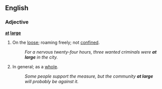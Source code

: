 ==English==
===Adjective===
'''[[at]] [[large]]'''
#{{idiom}} On the [[loose]]; roaming freely; not [[confined]].
#:''For a nervous twenty-four hours, three wanted criminals were '''at large''' in the city.''
#In general; as a [[whole]].
#:''Some people support the measure, but the community '''at large''' will probably be against it.''